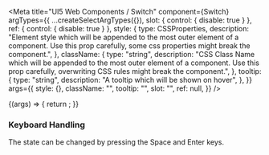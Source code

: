

<Meta
  title="UI5 Web Components / Switch"
  component={Switch}
  argTypes={{
    ...createSelectArgTypes({}),
    slot: { control: { disable: true } },
    ref: { control: { disable: true } },
    style: {
      type: CSSProperties,
      description:
        "Element style which will be appended to the most outer element of a component. Use this prop carefully, some css properties might break the component.",
    },
    className: {
      type: "string",
      description:
        "CSS Class Name which will be appended to the most outer element of a component. Use this prop carefully, overwriting CSS rules might break the component.",
    },
    tooltip: {
      type: "string",
      description: "A tooltip which will be shown on hover",
    },
  }}
  args={{
    style: {},
    className: "",
    tooltip: "",
    slot: "",
    ref: null,
  }}
/>

<DocsHeader />

<Canvas>
  <Story name="Default">
    {(args) => {
      return <Switch {...args} />;
    }}
  </Story>
</Canvas>

<ArgsTable story="." />
<div
  style={{
    fontFamily: "var(--sapFontFamily)",
    fontSize: "var(--sapFontSize)",
    color: "var(--sapTextColor)",
  }}
>
  <h3>Keyboard Handling</h3>
  The state can be changed by pressing the Space and Enter keys.
</div>
